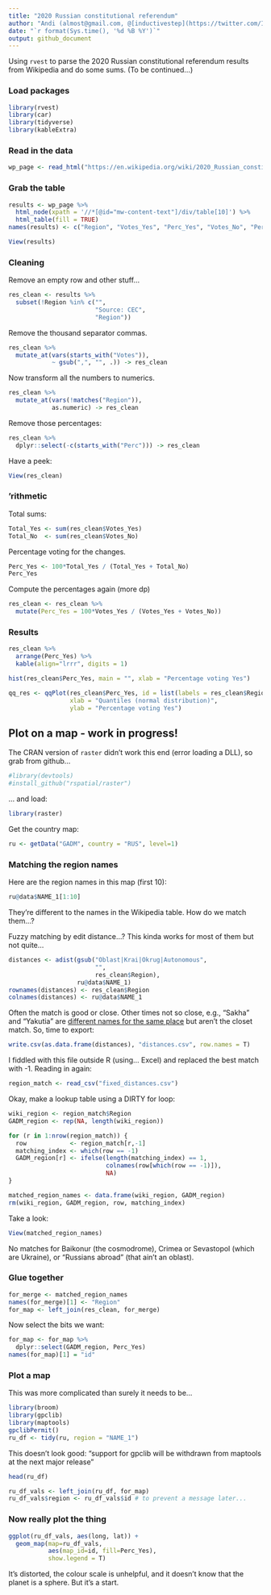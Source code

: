 ```yaml
---
title: "2020 Russian constitutional referendum"
author: "Andi (almost@gmail.com, @[inductivestep](https://twitter.com/InductiveStep))"
date: "`r format(Sys.time(), '%d %B %Y')`"
output: github_document
---
```


Using `rvest` to parse the 2020 Russian constitutional referendum results from Wikipedia and do some sums. (To be continued...)

### Load packages

```r
library(rvest)
library(car)
library(tidyverse)
library(kableExtra)
```


### Read in the data

```r
wp_page <- read_html("https://en.wikipedia.org/wiki/2020_Russian_constitutional_referendum")
```

### Grab the table

```r
results <- wp_page %>%
  html_node(xpath = '//*[@id="mw-content-text"]/div/table[10]') %>%
  html_table(fill = TRUE)
names(results) <- c("Region", "Votes_Yes", "Perc_Yes", "Votes_No", "Perc_No")
```

```r
View(results)
```

### Cleaning

Remove an empty row and other stuff...

```r
res_clean <- results %>%
  subset(!Region %in% c("",
                        "Source: CEC",
                        "Region"))
```

Remove the thousand separator commas.

```r
res_clean %>%
  mutate_at(vars(starts_with("Votes")),
            ~ gsub(",", "", .)) -> res_clean
```

Now transform all the numbers to numerics.

```r
res_clean %>%
  mutate_at(vars(!matches("Region")),
            as.numeric) -> res_clean
```

Remove those percentages:

```r
res_clean %>%
  dplyr::select(-c(starts_with("Perc"))) -> res_clean
```

Have a peek:

```r
View(res_clean)
```

### 'rithmetic

Total sums:

```r
Total_Yes <- sum(res_clean$Votes_Yes)
Total_No  <- sum(res_clean$Votes_No)
```

Percentage voting for the changes.

```r
Perc_Yes <- 100*Total_Yes / (Total_Yes + Total_No)
Perc_Yes
```

Compute the percentages again (more dp)

```r
res_clean <- res_clean %>%
  mutate(Perc_Yes = 100*Votes_Yes / (Votes_Yes + Votes_No))
```

### Results

```r
res_clean %>%
  arrange(Perc_Yes) %>%
  kable(align="lrrr", digits = 1)
```


```r
hist(res_clean$Perc_Yes, main = "", xlab = "Percentage voting Yes")
```

```r
qq_res <- qqPlot(res_clean$Perc_Yes, id = list(labels = res_clean$Region),
                 xlab = "Quantiles (normal distribution)",
                 ylab = "Percentage voting Yes")
```


## Plot on a map - work in progress!

The CRAN version of `raster` didn't work this end (error loading a DLL), so grab from github...

```r
#library(devtools)
#install_github("rspatial/raster")
```

... and load:

```r
library(raster)
```

Get the country map:

```r
ru <- getData("GADM", country = "RUS", level=1)
```


### Matching the region names

Here are the region names in this map (first 10):

```r
ru@data$NAME_1[1:10]
```

They're different to the names in the Wikipedia table. How do we match them...?

Fuzzy matching by edit distance...? This kinda works for most of them but not quite...

```r
distances <- adist(gsub("Oblast|Krai|Okrug|Autonomous",
                        "",
                        res_clean$Region),
                   ru@data$NAME_1)
rownames(distances) <- res_clean$Region
colnames(distances) <- ru@data$NAME_1
```

Often the match is good or close. Other times not so close, e.g., "Sakha" and "Yakutia" are [different names for the same place](https://en.wikipedia.org/wiki/Sakha) but aren't the closet match. So, time to export:

```r
write.csv(as.data.frame(distances), "distances.csv", row.names = T)
```

I fiddled with this file outside R (using... Excel) and replaced the best match with -1. Reading in again:

```r
region_match <- read_csv("fixed_distances.csv")
```

Okay, make a lookup table using a DIRTY for loop:

```r
wiki_region <- region_match$Region
GADM_region <- rep(NA, length(wiki_region))

for (r in 1:nrow(region_match)) {
  row            <- region_match[r,-1]
  matching_index <- which(row == -1)
  GADM_region[r] <- ifelse(length(matching_index) == 1,
                           colnames(row[which(row == -1)]),
                           NA)
}

matched_region_names <- data.frame(wiki_region, GADM_region)
rm(wiki_region, GADM_region, row, matching_index)
```

Take a look:

```r
View(matched_region_names)
```

No matches for Baikonur (the cosmodrome), Crimea or Sevastopol (which are Ukraine), or "Russians abroad" (that ain't an oblast).


### Glue together

```r
for_merge <- matched_region_names
names(for_merge)[1] <- "Region"
for_map <- left_join(res_clean, for_merge)
```
Now select the bits we want:

```r
for_map <- for_map %>%
  dplyr::select(GADM_region, Perc_Yes)
names(for_map)[1] = "id"
```


### Plot a map

This was more complicated than surely it needs to be...

```r
library(broom)
library(gpclib)
library(maptools)
gpclibPermit()
ru_df <- tidy(ru, region = "NAME_1")
```
This doesn't look good: "support for gpclib will be withdrawn from maptools at the next major release"


```r
head(ru_df)
```

```r
ru_df_vals <- left_join(ru_df, for_map)
ru_df_vals$region <- ru_df_vals$id # to prevent a message later...
```


### Now really plot the thing

```r
ggplot(ru_df_vals, aes(long, lat)) +
  geom_map(map=ru_df_vals,
           aes(map_id=id, fill=Perc_Yes),
           show.legend = T)
```

It's distorted, the colour scale is unhelpful, and it doesn't know that the planet is a sphere. But it's a start.

